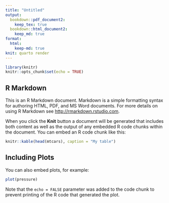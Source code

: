 ```yaml
---
title: "Untitled"
output:
  bookdown::pdf_document2:
    keep_tex: true
  bookdown::html_document2:
    keep_md: true
format:
  html:
    keep-md: true
knit: quarto render
---
```


```r
library(knitr)
knitr::opts_chunk$set(echo = TRUE)
```

## R Markdown

This is an R Markdown document. Markdown is a simple formatting syntax for authoring HTML, PDF, and MS Word documents. For more details on using R Markdown see <http://rmarkdown.rstudio.com>.

When you click the **Knit** button a document will be generated that includes both content as well as the output of any embedded R code chunks within the document. You can embed an R code chunk like this:

```r
knitr::kable(head(mtcars), caption = "My table")
```

## Including Plots

You can also embed plots, for example:

```r
plot(pressure)
```

Note that the `echo = FALSE` parameter was added to the code chunk to prevent printing of the R code that generated the plot.
